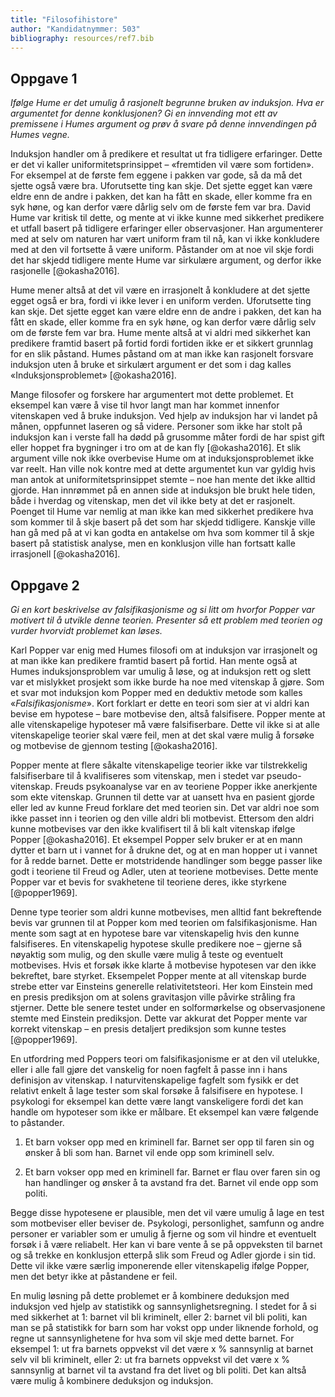 ```yaml
---
title: "Filosofihistore"
author: "Kandidatnymmer: 503"
bibliography: resources/ref7.bib
---
```


## Oppgave 1


*Ifølge Hume er det umulig å rasjonelt begrunne bruken av induksjon. Hva er argumentet for denne konklusjonen? Gi en innvending mot ett av premissene i Humes argument og prøv å svare på denne innvendingen på Humes vegne.*


Induksjon handler om å predikere et resultat ut fra tidligere erfaringer. Dette er det vi kaller uniformitetsprinsippet – «fremtiden vil være som fortiden». For eksempel at de første fem eggene i pakken var gode, så da må det sjette også være bra. Uforutsette ting kan skje. Det sjette egget kan være eldre enn de andre i pakken, det kan ha fått en skade, eller komme fra en syk høne, og kan derfor være dårlig selv om de første fem var bra. David Hume var kritisk til dette, og mente at vi ikke kunne med sikkerhet predikere et utfall basert på tidligere erfaringer eller observasjoner. Han argumenterer med at selv om naturen har vært uniform fram til nå, kan vi ikke konkludere med at den vil fortsette å være uniform. Påstander om at noe vil skje fordi det har skjedd tidligere mente Hume var sirkulære argument, og derfor ikke rasjonelle [@okasha2016].

Hume mener altså at det vil være en irrasjonelt å konkludere at det sjette egget også er bra, fordi vi ikke lever i en uniform verden. Uforutsette ting kan skje. Det sjette egget kan være eldre enn de andre i pakken, det kan ha fått en skade, eller komme fra en syk høne, og kan derfor være dårlig selv om de første fem var bra. Hume mente altså at vi aldri med sikkerhet kan predikere framtid basert på fortid fordi fortiden ikke er et sikkert grunnlag for en slik påstand. Humes påstand om at man ikke kan rasjonelt forsvare induksjon uten å bruke et sirkulært argument er det som i dag kalles «Induksjonsproblemet» [@okasha2016].

Mange filosofer og forskere har argumentert mot dette problemet. Et eksempel kan være å vise til hvor langt man har kommet innenfor vitenskapen ved å bruke induksjon. Ved hjelp av induksjon har vi landet på månen, oppfunnet laseren og så videre. Personer som ikke har stolt på induksjon kan i verste fall ha dødd på grusomme måter fordi de har spist gift eller hoppet fra bygninger i tro om at de kan fly [@okasha2016]. Et slik argument ville nok ikke overbevise Hume om at induksjonsproblemet ikke var reelt. Han ville nok kontre med at dette argumentet kun var gyldig hvis man antok at uniformitetsprinsippet stemte – noe han mente det ikke alltid gjorde. Han innrømmet på en annen side at induksjon ble brukt hele tiden, både i hverdag og vitenskap, men det vil ikke bety at det er rasjonelt. Poenget til Hume var nemlig at man ikke kan med sikkerhet predikere hva som kommer til å skje basert på det som har skjedd tidligere. Kanskje ville han gå med på at vi kan godta en antakelse om hva som kommer til å skje basert på statistisk analyse, men en konklusjon ville han fortsatt kalle irrasjonell [@okasha2016].


## Oppgave 2

*Gi en kort beskrivelse av falsifikasjonisme og si litt om hvorfor Popper var motivert til å utvikle denne teorien. Presenter så ett problem med teorien og vurder hvorvidt problemet kan løses.*

Karl Popper var enig med Humes filosofi om at induksjon var irrasjonelt og at man ikke kan predikere framtid basert på fortid. Han mente også at Humes induksjonsproblem var umulig å løse, og at induksjon rett og slett var et mislykket prosjekt som ikke burde ha noe med vitenskap å gjøre. Som et svar mot induksjon kom Popper med en deduktiv metode som kalles «*Falsifikasjonisme*». Kort forklart er dette en teori som sier at vi aldri kan bevise em hypotese – bare motbevise den, altså falsifisere. Popper mente at alle vitenskapelige hypoteser må være falsifiserbare. Dette vil ikke si at alle vitenskapelige teorier skal være feil, men at det skal være mulig å forsøke og motbevise de gjennom testing [@okasha2016].

Popper mente at flere såkalte vitenskapelige teorier ikke var tilstrekkelig falsifiserbare til å kvalifiseres som vitenskap, men i stedet var pseudo-vitenskap. Freuds psykoanalyse var en av teoriene Popper ikke anerkjente som ekte vitenskap. Grunnen til dette var at uansett hva en pasient gjorde eller led av kunne Freud forklare det med teorien sin. Det var aldri noe som ikke passet inn i teorien og den ville aldri bli motbevist. Ettersom den aldri kunne motbevises var den ikke kvalifisert til å bli kalt vitenskap ifølge Popper [@okasha2016]. Et eksempel Popper selv bruker er at en mann dytter et barn ut i vannet for å drukne det, og at en man hopper ut i vannet for å redde barnet. Dette er motstridende handlinger som begge passer like godt i teoriene til Freud og Adler, uten at teoriene motbevises. Dette mente Popper var et bevis for svakhetene til teoriene deres, ikke styrkene [@popper1969].

Denne type teorier som aldri kunne motbevises, men alltid fant bekreftende bevis var grunnen til at Popper kom med teorien om falsifikasjonisme. Han mente som sagt at en hypotese bare var vitenskapelig hvis den kunne falsifiseres. En vitenskapelig hypotese skulle predikere noe – gjerne så nøyaktig som mulig, og den skulle være mulig å teste og eventuelt motbevises. Hvis et forsøk ikke klarte å motbevise hypotesen var den ikke bekreftet, bare styrket. Eksempelet Popper mente at all vitenskap burde strebe etter var Einsteins generelle relativitetsteori. Her kom Einstein med en presis prediksjon om at solens gravitasjon ville påvirke stråling fra stjerner. Dette ble senere testet under en solformørkelse og observasjonene stemte med Einstein prediksjon. Dette var akkurat det Popper mente var korrekt vitenskap – en presis detaljert prediksjon som kunne testes [@popper1969].

En utfordring med Poppers teori om falsifikasjonisme er at den vil utelukke, eller i alle fall gjøre det vanskelig for noen fagfelt å passe inn i hans definisjon av vitenskap. I naturvitenskapelige fagfelt som fysikk er det relativt enkelt å lage tester som skal forsøke å falsifisere en hypotese. I psykologi for eksempel kan dette være langt vanskeligere fordi det kan handle om hypoteser som ikke er målbare. Et eksempel kan være følgende to påstander.

1.  Et barn vokser opp med en kriminell far. Barnet ser opp til faren sin og ønsker å bli som han. Barnet vil ende opp som kriminell selv.

2.  Et barn vokser opp med en kriminell far. Barnet er flau over faren sin og han handlinger og ønsker å ta avstand fra det. Barnet vil ende opp som politi.

Begge disse hypotesene er plausible, men det vil være umulig å lage en test som motbeviser eller beviser de. Psykologi, personlighet, samfunn og andre personer er variabler som er umulig å fjerne og som vil hindre et eventuelt forsøk i å være reliabelt. Her kan vi bare vente å se på oppveksten til barnet og så trekke en konklusjon etterpå slik som Freud og Adler gjorde i sin tid. Dette vil ikke være særlig imponerende eller vitenskapelig ifølge Popper, men det betyr ikke at påstandene er feil.

En mulig løsning på dette problemet er å kombinere deduksjon med induksjon ved hjelp av statistikk og sannsynlighetsregning. I stedet for å si med sikkerhet at 1: barnet vil bli kriminelt, eller 2: barnet vil bli politi, kan man se på statistikk for barn som har vokst opp under liknende forhold, og regne ut sannsynlighetene for hva som vil skje med dette barnet. For eksempel 1: ut fra barnets oppvekst vil det være x % sannsynlig at barnet selv vil bli kriminelt, eller 2: ut fra barnets oppvekst vil det være x % sannsynlig at barnet vil ta avstand fra det livet og bli politi. Det kan altså være mulig å kombinere deduksjon og induksjon.
